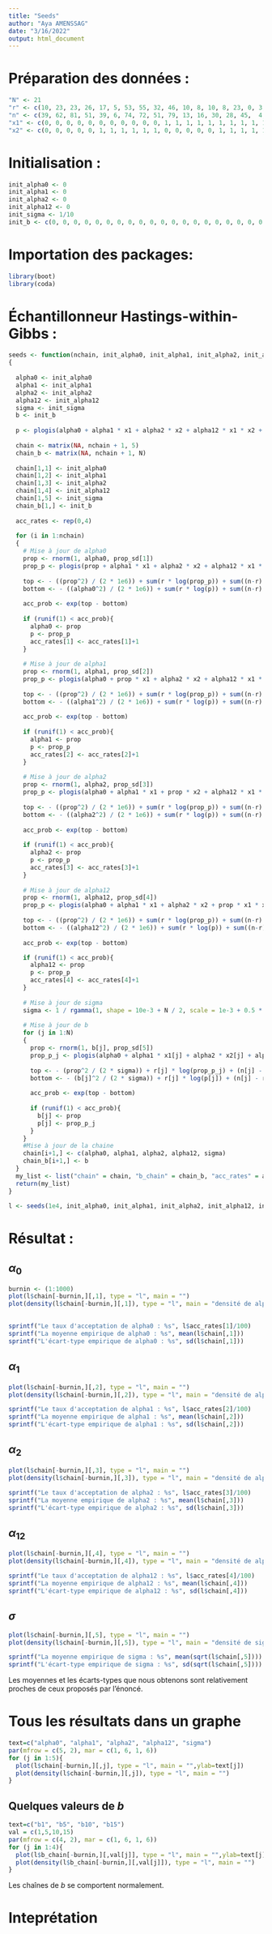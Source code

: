 ```yaml
---
title: "Seeds"
author: "Aya AMENSSAG"
date: "3/16/2022"
output: html_document
---
```

# Préparation des données :
```r
"N" <- 21
"r" <- c(10, 23, 23, 26, 17, 5, 53, 55, 32, 46, 10, 8, 10, 8, 23, 0, 3, 22, 15, 32, 3)
"n" <- c(39, 62, 81, 51, 39, 6, 74, 72, 51, 79, 13, 16, 30, 28, 45,  4, 12, 41, 30, 51, 7)
"x1" <- c(0, 0, 0, 0, 0, 0, 0, 0, 0, 0, 0, 1, 1, 1, 1, 1, 1, 1, 1, 1, 1)
"x2" <- c(0, 0, 0, 0, 0, 1, 1, 1, 1, 1, 1, 0, 0, 0, 0, 0, 1, 1, 1, 1, 1)
```

# Initialisation :
```r
init_alpha0 <- 0
init_alpha1 <- 0
init_alpha2 <- 0
init_alpha12 <- 0
init_sigma <- 1/10
init_b <- c(0, 0, 0, 0, 0, 0, 0, 0, 0, 0, 0, 0, 0, 0, 0, 0, 0, 0, 0, 0, 0)
```

# Importation des packages:
```r
library(boot)
library(coda)
```

# Échantillonneur Hastings-within-Gibbs : 
```r
seeds <- function(nchain, init_alpha0, init_alpha1, init_alpha2, init_alpha12, init_sigma, init_b, prop_sd, x1, x2, N)
{
  
  alpha0 <- init_alpha0
  alpha1 <- init_alpha1
  alpha2 <- init_alpha2
  alpha12 <- init_alpha12
  sigma <- init_sigma
  b <- init_b
  
  p <- plogis(alpha0 + alpha1 * x1 + alpha2 * x2 + alpha12 * x1 * x2 + b)
  
  chain <- matrix(NA, nchain + 1, 5)
  chain_b <- matrix(NA, nchain + 1, N)
  
  chain[1,1] <- init_alpha0
  chain[1,2] <- init_alpha1
  chain[1,3] <- init_alpha2
  chain[1,4] <- init_alpha12
  chain[1,5] <- init_sigma
  chain_b[1,] <- init_b
  
  acc_rates <- rep(0,4)
  
  for (i in 1:nchain)
  {
    # Mise à jour de alpha0
    prop <- rnorm(1, alpha0, prop_sd[1])
    prop_p <- plogis(prop + alpha1 * x1 + alpha2 * x2 + alpha12 * x1 * x2 + b)
    
    top <- - ((prop^2) / (2 * 1e6)) + sum(r * log(prop_p)) + sum((n-r) * log(1 - prop_p))
    bottom <- - ((alpha0^2) / (2 * 1e6)) + sum(r * log(p)) + sum((n-r) * log(1 - p))
    
    acc_prob <- exp(top - bottom)
    
    if (runif(1) < acc_prob){
      alpha0 <- prop
      p <- prop_p
      acc_rates[1] <- acc_rates[1]+1
    }
    
    # Mise à jour de alpha1
    prop <- rnorm(1, alpha1, prop_sd[2])
    prop_p <- plogis(alpha0 + prop * x1 + alpha2 * x2 + alpha12 * x1 * x2 + b)
    
    top <- - ((prop^2) / (2 * 1e6)) + sum(r * log(prop_p)) + sum((n-r) * log(1 - prop_p))
    bottom <- - ((alpha1^2) / (2 * 1e6)) + sum(r * log(p)) + sum((n-r) * log(1 - p))
    
    acc_prob <- exp(top - bottom)
    
    if (runif(1) < acc_prob){
      alpha1 <- prop
      p <- prop_p
      acc_rates[2] <- acc_rates[2]+1
    }
    
    # Mise à jour de alpha2
    prop <- rnorm(1, alpha2, prop_sd[3])
    prop_p <- plogis(alpha0 + alpha1 * x1 + prop * x2 + alpha12 * x1 * x2 + b)
    
    top <- - ((prop^2) / (2 * 1e6)) + sum(r * log(prop_p)) + sum((n-r) * log(1 - prop_p))
    bottom <- - ((alpha2^2) / (2 * 1e6)) + sum(r * log(p)) + sum((n-r) * log(1 - p))
    
    acc_prob <- exp(top - bottom)
    
    if (runif(1) < acc_prob){
      alpha2 <- prop
      p <- prop_p
      acc_rates[3] <- acc_rates[3]+1
    }
    
    # Mise à jour de alpha12
    prop <- rnorm(1, alpha12, prop_sd[4])
    prop_p <- plogis(alpha0 + alpha1 * x1 + alpha2 * x2 + prop * x1 * x2 + b)
    
    top <- - ((prop^2) / (2 * 1e6)) + sum(r * log(prop_p)) + sum((n-r) * log(1 - prop_p))
    bottom <- - ((alpha12^2) / (2 * 1e6)) + sum(r * log(p)) + sum((n-r) * log(1 - p))
    
    acc_prob <- exp(top - bottom)

    if (runif(1) < acc_prob){
      alpha12 <- prop
      p <- prop_p
      acc_rates[4] <- acc_rates[4]+1
    }
    
    # Mise à jour de sigma
    sigma <- 1 / rgamma(1, shape = 10e-3 + N / 2, scale = 1e-3 + 0.5 * sum(b^2)) #change parameters
    
    # Mise à jour de b
    for (j in 1:N)
    {
      prop <- rnorm(1, b[j], prop_sd[5])
      prop_p_j <- plogis(alpha0 + alpha1 * x1[j] + alpha2 * x2[j] + alpha12 * x1[j] * x2[j] + prop)
      
      top <- - (prop^2 / (2 * sigma)) + r[j] * log(prop_p_j) + (n[j] - r[j]) * log(1 - prop_p_j)
      bottom <- - (b[j]^2 / (2 * sigma)) + r[j] * log(p[j]) + (n[j] - r[j]) * log(1 - p[j])
      
      acc_prob <- exp(top - bottom)
      
      if (runif(1) < acc_prob){
        b[j] <- prop
        p[j] <- prop_p_j
      }
    }
    #Mise à jour de la chaine
    chain[i+1,] <- c(alpha0, alpha1, alpha2, alpha12, sigma)
    chain_b[i+1,] <- b
  }
  my_list <- list("chain" = chain, "b_chain" = chain_b, "acc_rates" = acc_rates)
  return(my_list)
}
```


```r
l <- seeds(1e4, init_alpha0, init_alpha1, init_alpha2, init_alpha12, init_sigma, init_b, prop_sd = c(0.25, 0.5, 0.3, 0.5, 0.3), x1, x2, N)
```

# Résultat :

## $\alpha_0$
```r
burnin <- (1:1000)
plot(l$chain[-burnin,][,1], type = "l", main = "")
plot(density(l$chain[-burnin,][,1]), type = "l", main = "densité de alpha0")
    
```

```r
sprintf("Le taux d'acceptation de alpha0 : %s", l$acc_rates[1]/100)
sprintf("La moyenne empirique de alpha0 : %s", mean(l$chain[,1]))
sprintf("L'écart-type empirique de alpha0 : %s", sd(l$chain[,1]))
```

## $\alpha_1$
```r
plot(l$chain[-burnin,][,2], type = "l", main = "")
plot(density(l$chain[-burnin,][,2]), type = "l", main = "densité de alpha1")
```

```r
sprintf("Le taux d'acceptation de alpha1 : %s", l$acc_rates[2]/100)
sprintf("La moyenne empirique de alpha1 : %s", mean(l$chain[,2]))
sprintf("L'écart-type empirique de alpha1 : %s", sd(l$chain[,2]))
```

## $\alpha_2$
```r
plot(l$chain[-burnin,][,3], type = "l", main = "")
plot(density(l$chain[-burnin,][,3]), type = "l", main = "densité de alpha2")
```

```r
sprintf("Le taux d'acceptation de alpha2 : %s", l$acc_rates[3]/100)
sprintf("La moyenne empirique de alpha2 : %s", mean(l$chain[,3]))
sprintf("L'écart-type empirique de alpha2 : %s", sd(l$chain[,3]))
```

## $\alpha_{12}$
```r
plot(l$chain[-burnin,][,4], type = "l", main = "")
plot(density(l$chain[-burnin,][,4]), type = "l", main = "densité de alpha12")
```

```r
sprintf("Le taux d'acceptation de alpha12 : %s", l$acc_rates[4]/100)
sprintf("La moyenne empirique de alpha12 : %s", mean(l$chain[,4]))
sprintf("L'écart-type empirique de alpha12 : %s", sd(l$chain[,4]))
```
## $\sigma$
```r
plot(l$chain[-burnin,][,5], type = "l", main = "")
plot(density(l$chain[-burnin,][,5]), type = "l", main = "densité de sigma")
```

```r
sprintf("La moyenne empirique de sigma : %s", mean(sqrt(l$chain[,5])))
sprintf("L'écart-type empirique de sigma : %s", sd(sqrt(l$chain[,5])))
```
Les moyennes et les écarts-types que nous obtenons sont relativement proches  de ceux proposés par l’énoncé.

# Tous les résultats dans un graphe
```r
text=c("alpha0", "alpha1", "alpha2", "alpha12", "sigma")
par(mfrow = c(5, 2), mar = c(1, 6, 1, 6))
for (j in 1:5){
  plot(l$chain[-burnin,][,j], type = "l", main = "",ylab=text[j])
  plot(density(l$chain[-burnin,][,j]), type = "l", main = "")
}
```

## Quelques valeurs de $b$
```r
text=c("b1", "b5", "b10", "b15")
val = c(1,5,10,15)
par(mfrow = c(4, 2), mar = c(1, 6, 1, 6))
for (j in 1:4){
  plot(l$b_chain[-burnin,][,val[j]], type = "l", main = "",ylab=text[j])
  plot(density(l$b_chain[-burnin,][,val[j]]), type = "l", main = "")
}
```

Les chaînes de $b$ se comportent normalement.

# Inteprétation

